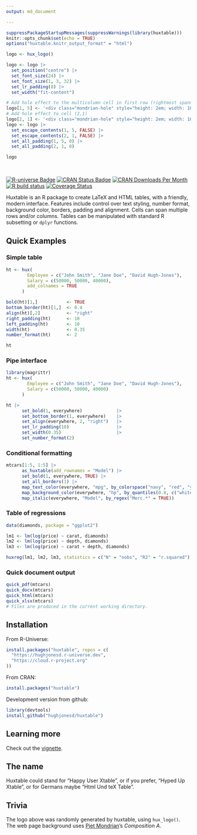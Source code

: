 ```yaml
---
output: md_document

---
```


```r
suppressPackageStartupMessages(suppressWarnings(library(huxtable)))
knitr::opts_chunk$set(echo = TRUE)
options("huxtable.knitr_output_format" = "html")
```

```r
logo <- hux_logo()  

logo <- logo |> 
  set_position("centre") |>
  set_font_size(24) |> 
  set_font_size(1, 3, 32) |> 
  set_lr_padding(8) |> 
  set_width("fit-content") 

# Add hole effect to the multicolumn cell in first row (rightmost spanning cell)
logo[1, 5] <- '<div class="mondrian-hole" style="height: 2em; width: 100%; border: none !important; display: block; box-sizing: border-box;">&nbsp;</div>'
# Add hole effect to cell (2,1) 
logo[2, 1] <- '<div class="mondrian-hole" style="height: 2em; width: 100%; border: none !important; display: block; box-sizing: border-box;">&nbsp;</div>'
logo <- logo |> 
  set_escape_contents(1, 5, FALSE) |>
  set_escape_contents(2, 1, FALSE) |>
  set_all_padding(1, 5, 0) |>
  set_all_padding(2, 1, 0)

logo
```

<br>

<!-- badges: start -->

[![R-universe
Badge](https://hughjonesd.r-universe.dev/badges/huxtable)](https://hughjonesd.r-universe.dev/huxtable)
[![CRAN Status
Badge](https://www.r-pkg.org/badges/version/huxtable)](https://cran.r-project.org/package=huxtable)
[![CRAN Downloads Per
Month](https://cranlogs.r-pkg.org/badges/huxtable)](https://CRAN.R-project.org/package=huxtable)
[![R build
status](https://github.com/hughjonesd/huxtable/workflows/R-CMD-check/badge.svg)](https://github.com/hughjonesd/huxtable/actions)
[![Coverage
Status](https://img.shields.io/codecov/c/github/hughjonesd/huxtable/master.svg)](https://app.codecov.io/github/hughjonesd/huxtable?branch=master)
<!-- badges: end -->

Huxtable is an R package to create LaTeX and HTML tables, with a friendly, modern interface. Features include control over text styling, number format, background color, borders, padding and alignment. Cells can span multiple rows and/or columns. Tables can be manipulated with standard R subsetting or `dplyr` functions.

## Quick Examples

### Simple table

```r
ht <- hux(
        Employee = c("John Smith", "Jane Doe", "David Hugh-Jones"),
        Salary = c(50000, 50000, 40000),
        add_colnames = TRUE
      )

bold(ht)[1,]           <- TRUE
bottom_border(ht)[1,]  <- 0.4
align(ht)[,2]          <- "right"
right_padding(ht)      <- 10
left_padding(ht)       <- 10
width(ht)              <- 0.35
number_format(ht)      <- 2

ht
```

### Pipe interface

```r
library(magrittr)
ht <- hux(
        Employee = c("John Smith", "Jane Doe", "David Hugh-Jones"),
        Salary = c(50000, 50000, 40000)
      )

ht |>
      set_bold(1, everywhere)             |>
      set_bottom_border(1, everywhere)    |>
      set_align(everywhere, 2, "right")   |>
      set_lr_padding(10)                  |>
      set_width(0.35)                     |>
      set_number_format(2)
```

### Conditional formatting

```r
mtcars[1:5, 1:5] |>
      as_huxtable(add_rownames = "Model") |>
      set_bold(1, everywhere, TRUE) |>
      set_all_borders(1) |>
      map_text_color(everywhere, "mpg", by_colorspace("navy", "red", "yellow")) |>
      map_background_color(everywhere, "hp", by_quantiles(0.8, c("white", "yellow"))) |>
      map_italic(everywhere, "Model", by_regex("Merc.*" = TRUE))
```

### Table of regressions

```r
data(diamonds, package = "ggplot2")

lm1 <- lm(log(price) ~ carat, diamonds)
lm2 <- lm(log(price) ~ depth, diamonds)
lm3 <- lm(log(price) ~ carat + depth, diamonds)

huxreg(lm1, lm2, lm3, statistics = c("N" = "nobs", "R2" = "r.squared"))
```

### Quick document output

```r
quick_pdf(mtcars)
quick_docx(mtcars)
quick_html(mtcars)
quick_xlsx(mtcars)
# Files are produced in the current working directory.
```

## Installation

From R-Universe:

```r
install.packages("huxtable", repos = c(
  "https://hughjonesd.r-universe.dev",
  "https://cloud.r-project.org"
))
```

From CRAN:

```r
install.packages("huxtable")
```

Development version from github:

```r
library(devtools)
install_github("hughjonesd/huxtable")
```

## Learning more

Check out the [vignette](articles/huxtable.html).

## The name

Huxtable could stand for "Happy User Xtable", or if you prefer, "Hyped Up Xtable", or for Germans maybe "Html Und teX Table".

## Trivia

The logo above was randomly generated by huxtable, using `hux_logo()`. The web page background uses [Piet Mondrian](https://en.wikipedia.org/wiki/Piet_Mondrian)'s *Composition A*.
